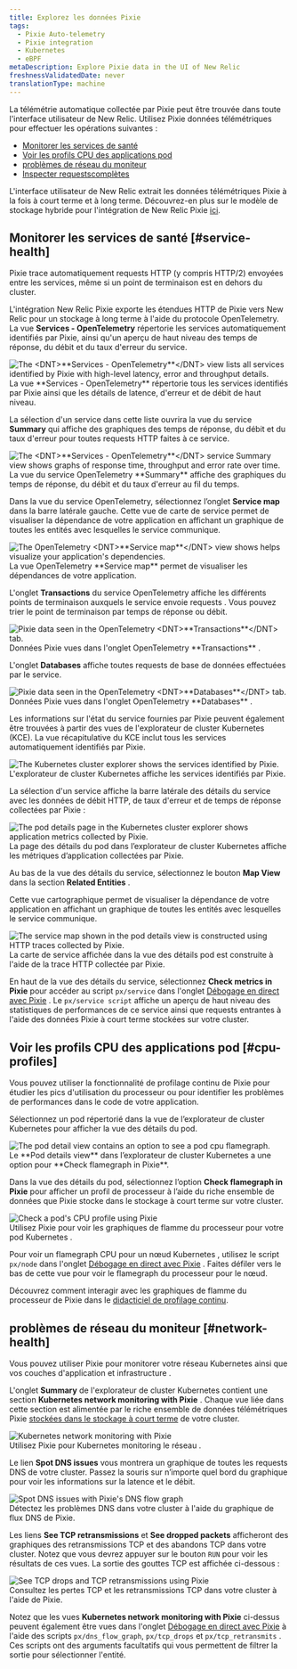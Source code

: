 ```yaml
---
title: Explorez les données Pixie
tags:
  - Pixie Auto-telemetry
  - Pixie integration
  - Kubernetes
  - eBPF
metaDescription: Explore Pixie data in the UI of New Relic
freshnessValidatedDate: never
translationType: machine
---
```


La télémétrie automatique collectée par Pixie peut être trouvée dans toute l&apos;interface utilisateur de New Relic. Utilisez Pixie données télémétriques pour effectuer les opérations suivantes :

* [Monitorer les services de santé](#service-health)
* [Voir les profils CPU des applications pod](#cpu-profiles)
* [problèmes de réseau du moniteur](#network-health)
* [Inspecter requestscomplètes](/docs/kubernetes-pixie/auto-telemetry-pixie/understand-use-data/pixie-entities)

L&apos;interface utilisateur de New Relic extrait les données télémétriques Pixie à la fois à court terme et à long terme. Découvrez-en plus sur le modèle de stockage hybride pour l&apos;intégration de New Relic Pixie [ici](/docs/kubernetes-pixie/auto-telemetry-pixie/understand-use-data/overview).

## Monitorer les services de santé [#service-health]

Pixie trace automatiquement requests HTTP (y compris HTTP/2) envoyées entre les services, même si un point de terminaison est en dehors du cluster.

L&apos;intégration New Relic Pixie exporte les étendues HTTP de Pixie vers New Relic pour un stockage à long terme à l&apos;aide du protocole OpenTelemetry. La vue <DNT>**Services - OpenTelemetry**</DNT> répertorie les services automatiquement identifiés par Pixie, ainsi qu&apos;un aperçu de haut niveau des temps de réponse, du débit et du taux d&apos;erreur du service.

<img title="The <DNT>**Services - OpenTelemetry**</DNT> view lists all services identified by Pixie with high-level latency, error and throughput details." alt="The <DNT>**Services - OpenTelemetry**</DNT> view lists all services identified by Pixie with high-level latency, error and throughput details." src="/images/pixie_screenshot-full_services-otel.webp" />

<figcaption>
  La vue <DNT>**Services - OpenTelemetry**</DNT> répertorie tous les services identifiés par Pixie ainsi que les détails de latence, d&apos;erreur et de débit de haut niveau.
</figcaption>

La sélection d&apos;un service dans cette liste ouvrira la vue du service <DNT>**Summary**</DNT> qui affiche des graphiques des temps de réponse, du débit et du taux d&apos;erreur pour toutes requests HTTP faites à ce service.

<img title="The <DNT>**Services - OpenTelemetry**</DNT> service Summary view shows graphs of response time, throughput and error rate over time." alt="The <DNT>**Services - OpenTelemetry**</DNT> service Summary view shows graphs of response time, throughput and error rate over time." src="/images/pixie_screenshot-full_services-otel-details.webp" />

<figcaption>
  La vue du service OpenTelemetry <DNT>**Summary**</DNT> affiche des graphiques du temps de réponse, du débit et du taux d&apos;erreur au fil du temps.
</figcaption>

Dans la vue du service OpenTelemetry, sélectionnez l’onglet <DNT>**Service map**</DNT> dans la barre latérale gauche. Cette vue de carte de service permet de visualiser la dépendance de votre application en affichant un graphique de toutes les entités avec lesquelles le service communique.

<img title="The OpenTelemetry <DNT>**Service map**</DNT> view shows helps visualize your application's dependencies." alt="The OpenTelemetry <DNT>**Service map**</DNT> view shows helps visualize your application's dependencies." src="/images/pixie_screenshot-full_service-otel-map.webp" />

<figcaption>
  La vue OpenTelemetry <DNT>**Service map**</DNT> permet de visualiser les dépendances de votre application.
</figcaption>

L&apos;onglet <DNT>**Transactions**</DNT> du service OpenTelemetry affiche les différents points de terminaison auxquels le service envoie requests . Vous pouvez trier le point de terminaison par temps de réponse ou débit.

<img title="Pixie data seen in the OpenTelemetry <DNT>**Transactions**</DNT> tab. " alt="Pixie data seen in the OpenTelemetry <DNT>**Transactions**</DNT> tab. " src="/images/pixie_screenshot-full_services-otel-transactions.webp" />

<figcaption>
  Données Pixie vues dans l&apos;onglet OpenTelemetry <DNT>**Transactions**</DNT> .
</figcaption>

L&apos;onglet <DNT>**Databases**</DNT> affiche toutes requests de base de données effectuées par le service.

<img title="Pixie data seen in the OpenTelemetry <DNT>**Databases**</DNT> tab." alt="Pixie data seen in the OpenTelemetry <DNT>**Databases**</DNT> tab." src="/images/pixie_screenshot-full_services-otel-databases.webp" />

<figcaption>
  Données Pixie vues dans l&apos;onglet OpenTelemetry <DNT>**Databases**</DNT> .
</figcaption>

Les informations sur l&apos;état du service fournies par Pixie peuvent également être trouvées à partir des vues de l&apos;explorateur de cluster Kubernetes (KCE). La vue récapitulative du KCE inclut tous les services automatiquement identifiés par Pixie.

<img title="The Kubernetes cluster explorer shows the services identified by Pixie." alt="The Kubernetes cluster explorer shows the services identified by Pixie." src="/images/pixie_screenshot-full_kce.webp" />

<figcaption>
  L&apos;explorateur de cluster Kubernetes affiche les services identifiés par Pixie.
</figcaption>

La sélection d&apos;un service affiche la barre latérale des détails du service avec les données de débit HTTP, de taux d&apos;erreur et de temps de réponse collectées par Pixie :

<img title="The pod details page in the Kubernetes cluster explorer shows application metrics collected by Pixie." alt="The pod details page in the Kubernetes cluster explorer shows application metrics collected by Pixie." src="/images/pixie_screenshot-full_kce-pod-details.webp" />

<figcaption>
  La page des détails du pod dans l’explorateur de cluster Kubernetes affiche les métriques d’application collectées par Pixie.
</figcaption>

Au bas de la vue des détails du service, sélectionnez le bouton <DNT>**Map View**</DNT> dans la section <DNT>**Related Entities**</DNT> .

Cette vue cartographique permet de visualiser la dépendance de votre application en affichant un graphique de toutes les entités avec lesquelles le service communique.

<img title="The service map shown in the pod details view is constructed using HTTP traces collected by Pixie." alt="The service map shown in the pod details view is constructed using HTTP traces collected by Pixie." src="/images/pixie_screenshot-full_kce-pod-details-map.webp" />

<figcaption>
  La carte de service affichée dans la vue des détails pod est construite à l&apos;aide de la trace HTTP collectée par Pixie.
</figcaption>

En haut de la vue des détails du service, sélectionnez <DNT>**Check metrics in Pixie**</DNT> pour accéder au script `px/service` dans l&apos;onglet [Débogage en direct avec Pixie](/docs/kubernetes-pixie/auto-telemetry-pixie/understand-use-data/live-debugging-with-pixie) . Le `px/service script` affiche un aperçu de haut niveau des statistiques de performances de ce service ainsi que requests entrantes à l&apos;aide des données Pixie à court terme stockées sur votre cluster.

## Voir les profils CPU des applications pod [#cpu-profiles]

Vous pouvez utiliser la fonctionnalité de profilage continu de Pixie pour étudier les pics d&apos;utilisation du processeur ou pour identifier les problèmes de performances dans le code de votre application.

Sélectionnez un pod répertorié dans la vue de l’explorateur de cluster Kubernetes pour afficher la vue des détails du pod.

<img title="The pod detail view contains an option to see a pod cpu flamegraph." alt="The pod detail view contains an option to see a pod cpu flamegraph." src="/images/pixie_screenshot-full_kce-pod.webp" />

<figcaption>
  Le <DNT>**Pod details view**</DNT> dans l’explorateur de cluster Kubernetes a une option pour <DNT>**Check flamegraph in Pixie**</DNT>.
</figcaption>

Dans la vue des détails du pod, sélectionnez l’option <DNT>**Check flamegraph in Pixie**</DNT> pour afficher un profil de processeur à l’aide du riche ensemble de données que Pixie stocke dans le stockage à court terme sur votre cluster.

<img title="Check a pod's CPU profile using Pixie" alt="Check a pod's CPU profile using Pixie" src="/images/pixie_screenshot-crop_cpu-profile.webp" />

<figcaption>
  Utilisez Pixie pour voir les graphiques de flamme du processeur pour votre pod Kubernetes .
</figcaption>

Pour voir un flamegraph CPU pour un nœud Kubernetes , utilisez le script `px/node` dans l&apos;onglet [Débogage en direct avec Pixie](/docs/kubernetes-pixie/auto-telemetry-pixie/understand-use-data/live-debugging-with-pixie) . Faites défiler vers le bas de cette vue pour voir le flamegraph du processeur pour le nœud.

Découvrez comment interagir avec les graphiques de flamme du processeur de Pixie dans le [didacticiel de profilage continu](https://docs.px.dev/tutorials/pixie-101/profiler/).

## problèmes de réseau du moniteur [#network-health]

Vous pouvez utiliser Pixie pour monitorer votre réseau Kubernetes ainsi que vos couches d&apos;application et infrastructure .

L&apos;onglet <DNT>**Summary**</DNT> de l&apos;explorateur de cluster Kubernetes contient une section <DNT>**Kubernetes network monitoring with Pixie**</DNT> . Chaque vue liée dans cette section est alimentée par le riche ensemble de données télémétriques Pixie [stockées dans le stockage à court terme](/docs/kubernetes-pixie/auto-telemetry-pixie/understand-use-data/overview) de votre cluster.

<img title="Kubernetes network monitoring with Pixie" alt="Kubernetes network monitoring with Pixie" src="/images/pixie_screenshot-full_network-monitoring.webp" />

<figcaption>
  Utilisez Pixie pour Kubernetes monitoring le réseau .
</figcaption>

Le lien <DNT>**Spot DNS issues**</DNT> vous montrera un graphique de toutes les requests DNS de votre cluster. Passez la souris sur n’importe quel bord du graphique pour voir les informations sur la latence et le débit.

<img title="Spot DNS issues with Pixie's DNS flow graph" alt="Spot DNS issues with Pixie's DNS flow graph" src="/images/pixie_screenshot-full_dns-flow-graph.webp" />

<figcaption>
  Détectez les problèmes DNS dans votre cluster à l&apos;aide du graphique de flux DNS de Pixie.
</figcaption>

Les liens <DNT>**See TCP retransmissions**</DNT> et <DNT>**See dropped packets**</DNT> afficheront des graphiques des retransmissions TCP et des abandons TCP dans votre cluster. Notez que vous devrez appuyer sur le bouton `RUN` pour voir les résultats de ces vues. La sortie des gouttes TCP est affichée ci-dessous :

<img title="See TCP drops and TCP retransmissions using Pixie" alt="See TCP drops and TCP retransmissions using Pixie" src="/images/pixie_screenshot-full_tcp-drops.webp" />

<figcaption>
  Consultez les pertes TCP et les retransmissions TCP dans votre cluster à l&apos;aide de Pixie.
</figcaption>

Notez que les vues <DNT>**Kubernetes network monitoring with Pixie**</DNT> ci-dessus peuvent également être vues dans l&apos;onglet [Débogage en direct avec Pixie](/docs/kubernetes-pixie/auto-telemetry-pixie/understand-use-data/live-debugging-with-pixie) à l&apos;aide des scripts `px/dns_flow_graph`, `px/tcp_drops` et `px/tcp_retransmits` . Ces scripts ont des arguments facultatifs qui vous permettent de filtrer la sortie pour sélectionner l&apos;entité.